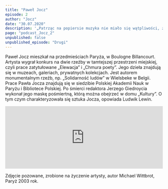 ```yaml
---
title: "Paweł Jocz"
episode: 2
author: "Jocz"
date: "30.07.2020"
description: '„Patrząc na popiersie muzyka nie miało się wątpliwości, że mamy do czynienia z muzykiem, choć nie było tam, ani skrzypiec, ani fortepianu” – mówi przyjaciel, dziennikarz Ludwik Lewin.'
page: "podcast_Jocz_2"
unpublished: false
unpublished_episode: "Drugi"
---
```


Paweł Jocz mieszkał na przedmieściach Paryża, w Boulogne Billancourt. Artysta wygrał konkurs na dwie rzeźby w tamtejszej przestrzeni miejskiej, czyli prace zatytułowane „Elewacja” i „Chmura poety”. Jego dzieła znajdują się w muzeach, galeriach, prywatnych kolekcjach. Jest autorem monumentalnym rzeźb, np.  „Solidarność ludów” w Wielsbeke w Belgii. Prace Pawła Jocza znajdują się w siedzibie Polskiej Akademii Nauk w Paryżu i Bibliotece Polskiej. Po śmierci redaktora Jerzego Giedroycia wykonał jego maskę pośmiertną, którą można obejrzeć w domu „Kultury”. O tym czym charakteryzowała się sztuka Jocza, opowiada Ludwik Lewin.

<iframe src="https://widget.spreaker.com/player?episode_id=40005897&theme=light&playlist=false&playlist-continuous=false&autoplay=true&live-autoplay=false&chapters-image=true&episode_image_position=right&hide-logo=false&hide-likes=false&hide-comments=false&hide-sharing=false&hide-download=true" width="100%" height="200px" frameborder="0"></iframe>

Zdjęcie pozowane, zrobione na życzenie artysty, autor Michael Wittbrot, Paryż 2003 rok.